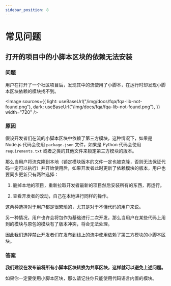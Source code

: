 ```yaml
---
sidebar_position: 8
---
```



# 常见问题

## 打开的项目中的小脚本区块的依赖无法安装

### 问题

用户在打开了一个社区项目后，发现其中的流使用了小脚本，在运行时却发现小脚本区块依赖的模块找不到。

<Image
  sources={{
    light: useBaseUrl("/img/docs/fqa/fqa-lib-not-found.png"),
    dark: useBaseUrl("/img/docs/fqa/fqa-lib-not-found.png"),
  }}
  width="720"
/>

### 原因

假设开发者们在流的小脚本区块中依赖了第三方模块，这种情况下，如果是 Node.js 代码会使用 `package.json` 文件，如果是 Python 代码会使用 `requirements.txt` 或者之类的其他文件来锁定第三方模块的版本。

那么当用户将流克隆到本地（锁定模块版本的文件一定也被克隆，否则无法保证代码一定可以执行）并开始使用后，如果开发者此时更新了依赖模块的版本，用户也要同步更新只有两种选择：

1. 删掉本地的项目，重新拉取开发者最新的项目然后安装所有的东西，再运行。

2. 查看开发者的改动，自己在本地进行同样的操作。

这两种选择对于用户都是很繁琐的，尤其是对于不懂代码的用户来说。

另一种情况，用户也许会将包作为基础进行二次开发，那么当用户在某些代码上用到的模块与原包的模块有了版本冲突，将会无法处理。

因此我们选择禁止开发者们在发布到线上的流中使用依赖了第三方模块的小脚本区块。

### 答案

**我们建议在发布前将所有小脚本区块转换为共享区块，这样就可以避免上述问题。**

如果你一定要使用小脚本区块，那么请记住你只能使用代码语言内置的模块。
